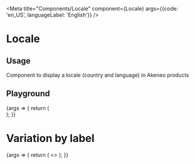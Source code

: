 
<Meta title="Components/Locale" component={Locale} args={{code: 'en_US', languageLabel: 'English'}} />

# Locale

## Usage

Component to display a locale (country and language) in Akeneo products

## Playground

<Canvas>
  <Story name="Standard">
    {args => {
      return (
        <div>
          <Locale {...args} />
        </div>
      );
    }}
  </Story>
</Canvas>

<ArgsTable story="Standard" />

# Variation by label

<Canvas>
  <Story name="Label">
    {args => {
      return (
        <>
          <Locale code="en_US" languageLabel="English" />
          <Locale code="fr_FR" languageLabel="Français" />
          <Locale code="de_DE" />
          <Locale code="pt_BR" />
        </>
      );
    }}
  </Story>
</Canvas>
